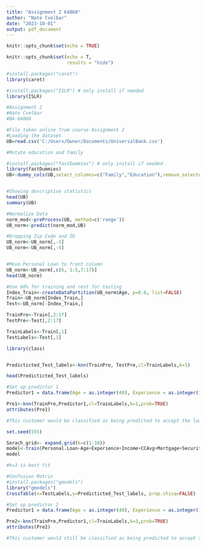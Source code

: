 ---
title: "Assignment 2 64060"
author: "Nate Cvelbar"
date: "2023-10-01"
output: pdf_document
---

```{r setup, include=FALSE}
knitr::opts_chunk$set(echo = TRUE)
```

```{r setup2, include=FALSE}
knitr::opts_chunk$set(echo = T,
                      results = "hide")
```

```{r}
#install.packages("caret")
library(caret)

#install.packages("ISLR") # only install if needed
library(ISLR)

```

``` {r}
#Assignment 2
#Nate Cvelbar 
#BA-64060

#File taken online from course Assignment 2
#Loading the dataset
UB=read.csv('C:/Users/Owner/Documents/UniversalBank.csv')

#Mutate education and family

#install.packages("fastDummies") # only install if needed
library(fastDummies)
UB<-dummy_cols(UB,select_columns=c("Family","Education"),remove_selected_columns = TRUE)


#Showing descriptive statistics
head(UB)
summary(UB)

```

``` {r}
#Normalize Data
norm_mod<-preProcess(UB, method=c('range'))
UB_norm<-predict(norm_mod,UB)

#Dropping Zip Code and ID
UB_norm<-UB_norm[,-1]
UB_norm<-UB_norm[,-4]


#Move Personal Loan to front column
UB_norm<-UB_norm[,c(6, 1:5,7:17)]
head(UB_norm)

#Use 60% for training and rest for testing
Index_Train<-createDataPartition(UB_norm$Age, p=0.6, list=FALSE)
Train<-UB_norm[Index_Train,]
Test<-UB_norm[-Index_Train,]
```

``` {r}

TrainPre<-Train[,2:17]
TestPre<-Test[,2:17]

TrainLabels<-Train[,1]
TestLabels<-Test[,1]

library(class)


Predicticted_Test_labels<-knn(TrainPre, TestPre,cl=TrainLabels,k=1)

head(Predicticted_Test_labels)

```


``` {r}
#Set up predictor 1
Predictor1 = data.frame(Age = as.integer(40), Experience = as.integer(10), Income = as.integer(84), CCAvg = as.integer(2), Mortgage = as.integer(0), Securities.Account = as.integer(0), CD.Account = as.integer(0), Online = as.integer(1), CreditCard = as.integer(1),Family_1 = as.integer(0), Family_2 = as.integer(1), Family_3 = as.integer(0), Family_4 = as.integer(0), Education1 = as.integer(0), Education2 = as.integer(1), Education3 = as.integer(0))

Pre1<-knn(TrainPre,Predictor1,cl=TrainLabels,k=1,prob=TRUE)
attributes(Pre1)

#This customer would be classified as being predicted to accept the loan

```

``` {r}

set.seed(555)

Serach_grid<- expand.grid(k=c(1:10))
model<-train(Personal.Loan~Age+Experience+Income+CCAvg+Mortgage+Securities.Account+CD.Account+Online+CreditCard+Family_1+Family_2+Family_3+Family_4+Education_1+Education_2+Education_3, data=UB_norm, method="knn", tuneGrid=Serach_grid, preProcess='range')
model

#k=3 is best fit
```


``` {r}
#Confusion Matrix
#install.packages("gmodels")
library("gmodels")
CrossTable(x=TestLabels,y=Predicticted_Test_labels, prop.chisq=FALSE)

```


``` {r}
#Set up predictor 2
Predictor1 = data.frame(Age = as.integer(40), Experience = as.integer(10), Income = as.integer(84), CCAvg = as.integer(2), Mortgage = as.integer(0), Securities.Account = as.integer(0), CD.Account = as.integer(0), Online = as.integer(1), CreditCard = as.integer(1),Family_1 = as.integer(0), Family_2 = as.integer(1), Family_3 = as.integer(0), Family_4 = as.integer(0), Education1 = as.integer(0), Education2 = as.integer(1), Education3 = as.integer(0))

Pre2<-knn(TrainPre,Predictor1,cl=TrainLabels,k=3,prob=TRUE)
attributes(Pre2)

#This customer would still be classified as being predicted to accept the loan

```